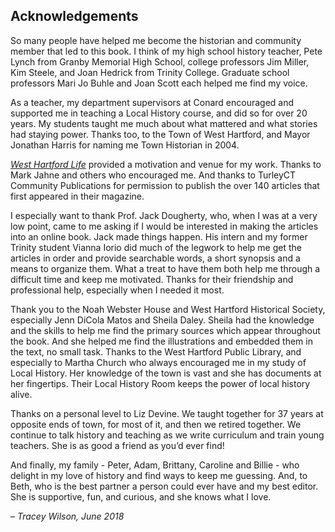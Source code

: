 ## Acknowledgements {-}

So many people have helped me become the historian and community member that led to this book. I think of my high school history teacher, Pete Lynch from Granby Memorial High School, college professors Jim Miller, Kim Steele, and Joan Hedrick from Trinity College. Graduate school professors Mari Jo Buhle and Joan Scott each helped me find my voice.

As a teacher, my department supervisors at Conard encouraged and supported me in teaching a Local History course, and did so for over 20 years. My students taught me much about what mattered and what stories had staying power. Thanks too, to the Town of West Hartford, and Mayor Jonathan Harris for naming me Town Historian in 2004.

[*West Hartford Life*](http://www.turleyct.com/west-hartford-life.html) provided a motivation and venue for my work. Thanks to Mark Jahne and others who encouraged me. And thanks to TurleyCT Community Publications for permission to publish the over 140 articles that first appeared in their magazine.

I especially want to thank Prof. Jack Dougherty, who, when I was at a very low point, came to me asking if I would be interested in making the articles into an online book. Jack made things happen. His intern and my former Trinity student Vianna Iorio did much of the legwork to help me get the articles in order and provide searchable words, a short synopsis and a means to organize them. What a treat to have them both help me through a difficult time and keep me motivated. Thanks for their friendship and professional help, especially when I needed it most.

Thank you to the Noah Webster House and West Hartford Historical Society, especially Jenn DiCola Matos and Sheila Daley. Sheila had the knowledge and the skills to help me find the primary sources which appear throughout the book. And she helped me find the illustrations and embedded them in the text, no small task.
Thanks to the West Hartford Public Library, and especially to Martha Church who always encouraged me in my study of Local History. Her knowledge of the town is vast and she has documents at her fingertips. Their Local History Room keeps the power of local history alive.

Thanks on a personal level to Liz Devine. We taught together for 37 years at opposite ends of town, for most of it, and then we retired together. We continue to talk history and teaching as we write curriculum and train young teachers. She is as good a friend as you’d ever find!

And finally, my family - Peter, Adam, Brittany, Caroline and Billie - who delight in my love of history and find ways to keep me guessing. And, to Beth, who is the best partner a person could ever have and my best editor. She is supportive, fun, and curious, and she knows what I love.

*-- Tracey Wilson, June 2018*
